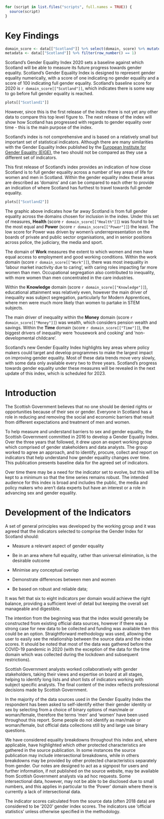 ```{r, include = FALSE}
for (script in list.files("scripts", full.names = TRUE)) {
  source(script)
}
```

# Key Findings
```{r}
domain_score <- data[["Scotland"]] %>% select(domain, score) %>% mutate(score = number(score)) %>% spread(domain, score)
metadata <- data[["Scotland"]] %>% filter(row_number() == 1)
```

Scotland's Gender Equality Index 2020 sets a baseline against which Scotland will be able to measure its future progress towards gender equality. Scotland's Gender Equality Index is designed to represent gender equality numerically, with a score of one indicating no gender equality and a score of 100 indicating full gender equality.  Scotland's baseline score for 2020 is `r domain_score[["Scotland"]]`, which indicates there is some way to go before full gender equality is reached.  

```{r, out.width='100%'}
plots[["Scotland1"]]
```

However, since this is the first release of the index there is not yet any other data to compare this top level figure to. The next release of the index will show how Scotland has progressed with regards to gender equality over time - this is the main purpose of the index.  

Scotland's index is not comprehensive and is based on a relatively small but important set of statistical indicators.  Although there are many similarities with the Gender Equality Index published by the [European Institute for Gender Equality (EIGE)](https://eige.europa.eu/gender-equality-index/2020), the two should not be compared as they use a different set of indicators.   

This first release of Scotland's index provides an indication of how close Scotland is to full gender equality across a number of key areas of life for women and men in Scotland.  Within the gender equality index these areas are described as 'domains' and can be compared to each other to provide an indication of where Scotland has furthest to travel towards full gender equality.    

```{r, out.width='100%'}
plots[["Scotland2"]]
```

The graphic above indicates how far away Scotland is from full gender equality across the domains chosen for inclusion in the index.  Under this set of measures, **Health** (score `r domain_score[["Health"]]`) was found to be the most equal and **Power** (score `r domain_score[["Power"]]`) the least. The low score for Power was driven by women's underrepresentation on the boards of private and public sector organisations, and in senior positions across police, the judiciary, the media and sport.     

The domain of **Work** measures the extent to which women and men have equal access to employment and good working conditions. Within the work domain (score `r domain_score[["Work"]]`), there was most inequality in 'labour market inactivity due to caring', with caring roles impacting far more women than men. Occupational segregation also contributed to inequality, with more women than men concentrated in the care industries.

Within the **Knowledge** domain (score `r domain_score[["Knowledge"]]`), educational attainment was relatively even, however the main driver of inequality was subject segregation, particularly for Modern Apprentices, where men were much more likely than women to partake in STEM subjects.  

The main driver of inequality within the **Money** domain (score `r domain_score[["Money"]]`) was wealth, which considers pension wealth and savings. Within the **Time** domain (score `r domain_score[["Time"]]`), the biggest drivers of inequality were 'housework and cooking' and 'non-developmental childcare'.

Scotland's new Gender Equality Index highlights key areas where policy makers could target and develop programmes to make the largest impact on improving gender equality.  Most of these data trends move very slowly, with some data only available every two to three years. Scotland's progress towards gender equality under these measures will be revealed in the next update of this index, which is scheduled for 2023.   

# Introduction

The Scottish Government believes that no one should be denied rights or opportunities because of their sex or gender. Everyone in Scotland has a role in reducing and removing the social and economic barriers that result from different expectations and treatment of men and women. 

To help measure and understand barriers to sex and gender equality, the Scottish Government committed in 2016 to develop a Gender Equality Index.  Over the three years that followed, it drew upon an expert working group which comprised of gender stakeholders and data analysts. The group worked to agree an approach, and to identify, procure, collect and report on indicators that help understand how gender equality changes over time. This publication presents baseline data for the agreed set of indicators. 

Over time there may be a need for the indicator set to evolve, but this will be kept to a minimum so that the time series remains robust. The intended audience for this index is broad and includes the public, the media and policy makers who aren't data experts but have an interest or a role in advancing sex and gender equality. 

# Development of the Indicators

A set of general principles was developed by the working group and it was agreed that the indicators selected to comprise the Gender Index for Scotland should: 

* Measure a relevant aspect of gender equality

* Be in an area where full equality, rather than universal elimination, is the desirable outcome

* Minimise any conceptual overlap

* Demonstrate differences between men and women

* Be based on robust and reliable data;

It was felt that six to eight indicators per domain would achieve the right balance, providing a sufficient level of detail but keeping the overall set manageable and digestible.  

The intention from the beginning was that the index would generally be constructed from existing official data sources, however if there was a strong case for new data to be collected and funding was available then this could be an option. Straightforward methodology was used, allowing the user to easily see the relationship between the source data and the index scores. It should be noted that most of the data was gathered before the COVID-19 pandemic in 2020 (with the exception of the data for the time domain which was collected during the lockdown and subsequent restrictions).  

Scottish Government analysts worked collaboratively with gender stakeholders, taking their views and expertise on board at all stages, helping to identify long lists and short lists of indicators working with subject specific analysts. The final content of the index reflects professional decisions made by Scottish Government. 

In the majority of the data sources used in the Gender Equality Index the respondent has been asked to self-identify either their gender identity or sex by selecting from a choice of binary options of man/male or woman/female, therefore the terms 'men' and 'women' have been used throughout this report. Some people do not identify as man/male or woman/female, but official data collections still by and large use binary questions.  

We have considered equality breakdowns throughout this index and, where applicable, have highlighted which other protected characteristics are gathered in the source publication. In some instances the source publication may include intersectional breakdowns, while in others breakdowns may be provided by other protected characteristics separately from gender. Our notes are designed to act as a signpost for users and further information, if not published on the source website, may be available from Scottish Government analysts via ad hoc requests. Some intersectional data, however, may not be able to be disclosed due to small numbers, and this applies in particular to the 'Power' domain where there is currently a lack of intersectional data.  

The indicator scores calculated from the source data (often 2018 data) are considered to be '2020' gender index scores. The indicators use 'official statistics' unless otherwise specified in the methodology.  
